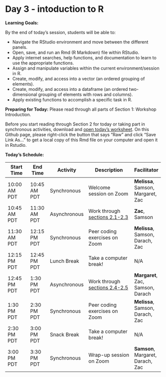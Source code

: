 # Day 3 - intoduction to R

**Learning Goals:**

By the end of today's session, students will be able to: 

* Navigate the RStudio environment and move between the different panels.
* Open, save, and run an Rmd (R Markdown) file within RStudio.
* Apply internet searches, help functions, and documentation to learn to use the appropriate functions. 
* Assign and manipulate variables within the current environment/session in R.
* Create, modify, and access into a vector (an ordered grouping of elements).
* Create, modify, and access into a dataframe (an ordered two-dimensional grouping of elements with rows and columns).
* Apply existing functions to accomplish a specific task in R. 

**Preparing for Today:**
Please read through all parts of Section 1: Workshop Introduction.

Before you start reading through Section 2 for today or taking part in synchronous activities, download and [open today's worksheet](https://github.com/darachm/dll-r/blob/main/worksheets/dll-r_Day3_Lab.Rmd). On this Github page, please right-click the button that says "Raw" and click "Save Link As..." to get a local copy of this Rmd file on your computer and open it in Rstudio.

**Today's Schedule:**

|   Start Time  |   End Time  |   Activity    |          Description          |   Facilitator   |
| ------------- | ----------- | ------------- | ----------------------------- | --------------- |
| 10:00 AM PDT  | 10:45 AM PDT| Synchronous   | Welcome session on Zoom       | **Melissa**, Samson, Margaret, Zac  |
| 10:45 AM PDT  | 11:30 AM PDT| Asynchronous  | Work through [sections 2.1-2.3](https://darachm.github.io/dll-r/navigating-rstudio.html) | **Zac**, Samson |
| 11:30 AM PDT  | 12:15 PM PDT| Synchronous   | Peer coding exercises on Zoom | **Melissa**, Samson, Darach, Zac  |
| 12:15 PM PDT  | 12:45 PM PDT| Lunch Break   | Take a computer break!        |       N/A       |
| 12:45 PM PDT  | 1:30 PM PDT | Asynchronous  | Work through [sections 2.4-2.5](https://darachm.github.io/dll-r/working-with-vectors.html) | **Margaret**, Zac, Samson, Darach |
| 1:30 PM PDT   | 2:30 PM PDT | Synchronous   | Peer coding exercises on Zoom | **Melissa**, Samson, Darach, Zac  |
| 2:30 PM PDT   | 3:00 PM PDT | Snack Break   | Take a computer break!        |       N/A       |
| 3:00 PM PDT   | 3:30 PM PDT | Synchronous   | Wrap-up session on Zoom       |   **Samson**, Margaret, Darach, Zac   |
